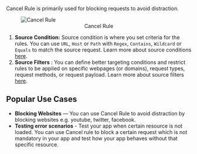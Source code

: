 Cancel Rule is primarily used for blocking requests to avoid distraction.

<figure style={{ width: "75%"}}>
    <img src="/img/docs/annotated-cancel-rule.png" alt="Cancel Rule"/>
    <center><figcaption>Cancel Rule</figcaption></center>
</figure>

1. **Source Condition:** Source condition is where you set criteria for the rules. You can use `URL`, `Host` or `Path` with `Regex`, `Contains`, `Wildcard` or `Equals` to match the source request. Learn more about source conditions [here](/guides/source-condition).
2. **Source Filters** : You can define better targeting conditions and restrict rules to be applied on specific webpages (or domains), request types, request methods, or request payload. Learn more about source filters [here](../features/advance-targeting).


## Popular Use Cases

- **Blocking Websites** — You can use Cancel Rule to avoid distraction by blocking websites e.g. youtube, twitter, facebook. 
- **Testing error scenarios** - Test your app when certain resource is not loaded. You can use Cancel rule to block a certain request which is not mandatory in your app and test how your app behaves without that specific resource.
